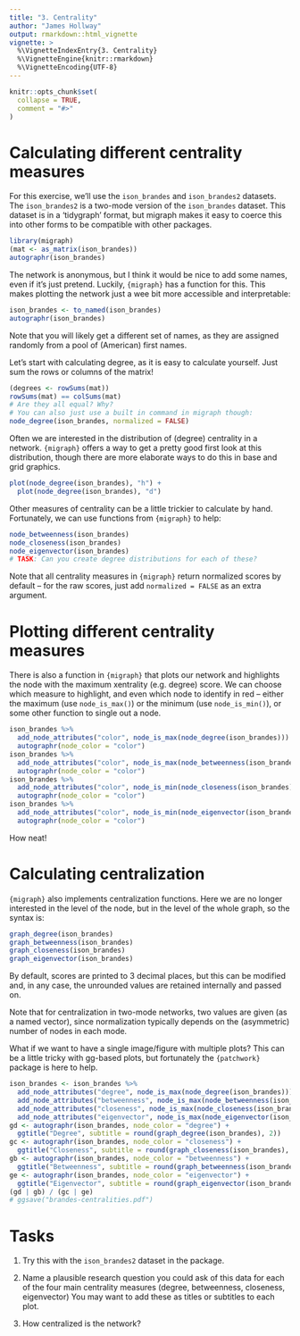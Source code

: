 ```yaml
---
title: "3. Centrality"
author: "James Hollway"
output: rmarkdown::html_vignette
vignette: >
  %\VignetteIndexEntry{3. Centrality}
  %\VignetteEngine{knitr::rmarkdown}
  %\VignetteEncoding{UTF-8}
---
```


```r
knitr::opts_chunk$set(
  collapse = TRUE,
  comment = "#>"
)
```

# Calculating different centrality measures

For this exercise, we'll use the `ison_brandes` and `ison_brandes2` datasets.
The `ison_brandes2` is a two-mode version of the `ison_brandes` dataset.
This dataset is in a 'tidygraph' format, 
but migraph makes it easy to coerce this into other forms
to be compatible with other packages.

```r
library(migraph)
(mat <- as_matrix(ison_brandes))
autographr(ison_brandes)
```

The network is anonymous, but I think it would be nice to add some names,
even if it's just pretend. 
Luckily, `{migraph}` has a function for this.
This makes plotting the network just a wee bit more accessible and interpretable:

```r
ison_brandes <- to_named(ison_brandes)
autographr(ison_brandes)
```

Note that you will likely get a different set of names,
as they are assigned randomly from a pool of (American) first names.

Let's start with calculating degree, as it is easy to calculate yourself.
Just sum the rows or columns of the matrix!

```r
(degrees <- rowSums(mat))
rowSums(mat) == colSums(mat)
# Are they all equal? Why?
# You can also just use a built in command in migraph though:
node_degree(ison_brandes, normalized = FALSE)
```

Often we are interested in the distribution of (degree) centrality in a network.
`{migraph}` offers a way to get a pretty good first look at this distribution,
though there are more elaborate ways to do this in base and grid graphics.

```r
plot(node_degree(ison_brandes), "h") +
  plot(node_degree(ison_brandes), "d")
```

Other measures of centrality can be a little trickier to calculate by hand.
Fortunately, we can use functions from `{migraph}` to help:

```r
node_betweenness(ison_brandes)
node_closeness(ison_brandes)
node_eigenvector(ison_brandes)
# TASK: Can you create degree distributions for each of these?
```

Note that all centrality measures in `{migraph}` return normalized
scores by default -- 
for the raw scores, just add `normalized = FALSE` as an extra argument.

# Plotting different centrality measures

There is also a function in `{migraph}` that plots our network 
and highlights the node with the maximum xentrality (e.g. degree) score.
We can choose which measure to highlight,
and even which node to identify in red -- either the maximum (use `node_is_max()`)
or the minimum (use `node_is_min()`), or some other function to single out a node.

```r
ison_brandes %>%
  add_node_attributes("color", node_is_max(node_degree(ison_brandes))) %>%
  autographr(node_color = "color")
ison_brandes %>%
  add_node_attributes("color", node_is_max(node_betweenness(ison_brandes))) %>%
  autographr(node_color = "color")
ison_brandes %>%
  add_node_attributes("color", node_is_min(node_closeness(ison_brandes))) %>%
  autographr(node_color = "color")
ison_brandes %>%
  add_node_attributes("color", node_is_min(node_eigenvector(ison_brandes))) %>%
  autographr(node_color = "color")
```

How neat!

# Calculating centralization

`{migraph}` also implements centralization functions.
Here we are no longer interested in the level of the node,
but in the level of the whole graph, so the syntax is:

```r
graph_degree(ison_brandes)
graph_betweenness(ison_brandes)
graph_closeness(ison_brandes)
graph_eigenvector(ison_brandes)
```

By default, scores are printed to 3 decimal places,
but this can be modified and, in any case, 
the unrounded values are retained internally and passed on.

Note that for centralization in two-mode networks,
two values are given (as a named vector),
since normalization typically depends on the (asymmetric)
number of nodes in each mode.

What if we want to have a single image/figure with multiple plots?
This can be a little tricky with gg-based plots,
but fortunately the `{patchwork}` package is here to help.

```r
ison_brandes <- ison_brandes %>%
  add_node_attributes("degree", node_is_max(node_degree(ison_brandes))) %>%
  add_node_attributes("betweenness", node_is_max(node_betweenness(ison_brandes))) %>%
  add_node_attributes("closeness", node_is_max(node_closeness(ison_brandes))) %>%
  add_node_attributes("eigenvector", node_is_max(node_eigenvector(ison_brandes)))
gd <- autographr(ison_brandes, node_color = "degree") + 
  ggtitle("Degree", subtitle = round(graph_degree(ison_brandes), 2))
gc <- autographr(ison_brandes, node_color = "closeness") + 
  ggtitle("Closeness", subtitle = round(graph_closeness(ison_brandes), 2))
gb <- autographr(ison_brandes, node_color = "betweenness") + 
  ggtitle("Betweenness", subtitle = round(graph_betweenness(ison_brandes), 2))
ge <- autographr(ison_brandes, node_color = "eigenvector") + 
  ggtitle("Eigenvector", subtitle = round(graph_eigenvector(ison_brandes), 2))
(gd | gb) / (gc | ge)
# ggsave("brandes-centralities.pdf")
```

# Tasks
1. Try this with the `ison_brandes2` dataset in the package.

2. Name a plausible research question you could ask of this data
for each of the four main centrality measures
(degree, betweenness, closeness, eigenvector)
You may want to add these as titles or subtitles to each plot.

3. How centralized is the network?

